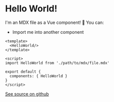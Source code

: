 # Hello World!

I'm an MDX file as a Vue component! 🤩 You can:

- Import me into another component

```vue
<template>
  <HelloWorld/>
</template>

<script>
import HelloWorld from './path/to/mdx/file.mdx'

export default {
  components: { HelloWorld }
}
</script>
```

[See source on github](https://github.com/mdx-js/mdx/tree/master/examples/vue-loader)

